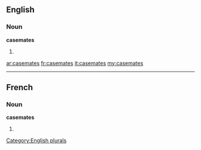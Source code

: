 ==English==

===Noun===
'''casemates'''

# {{plural of|[[casemate]]}}

[[Category:English plurals]]

[[ar:casemates]]
[[fr:casemates]]
[[it:casemates]]
[[my:casemates]]

----
==French==

===Noun===
'''casemates''' {{f}}

# {{plural of|[[casemate]]|lang=fr}}
{{rfc-auto}}